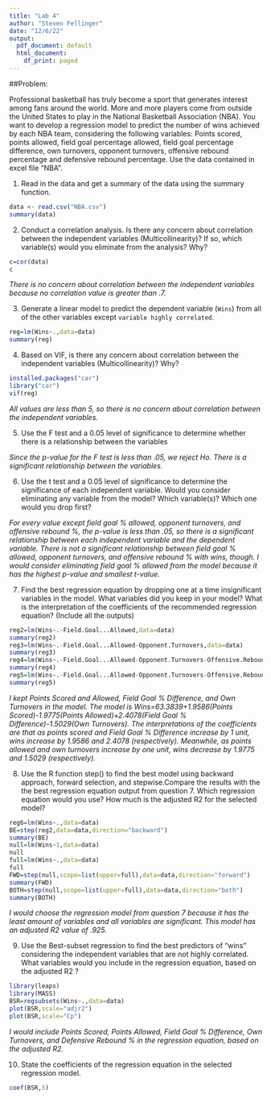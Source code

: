 ```yaml
---
title: "Lab 4"
author: "Steven Fellinger"
date: "12/6/22"
output:
  pdf_document: default
  html_document:
    df_print: paged
---
```


##Problem: 

Professional basketball has truly become a sport that generates interest among fans around the world. More and more players come from outside the United States to play in the National Basketball Association (NBA). You want to develop a regression model to predict the number of wins achieved by each NBA team, considering the following variables: Points scored, points allowed, field goal percentage allowed, field goal percentage difference, own turnovers, opponent turnovers, offensive rebound percentage and defensive rebound percentage. Use the data contained in excel file "NBA".


1. Read in the data and get a summary of the data using the summary function. 

```r
data <- read.csv("NBA.csv")
summary(data)
```

2.	Conduct a correlation analysis. Is there any concern about correlation between the independent variables (Multicollinearity)? If so, which variable(s) would you eliminate from the analysis? Why? 
```r
c=cor(data)
c
```

*There is no concern about correlation between the independent variables because no correlation value is greater than .7.*


3. Generate a linear model to predict the dependent variable (`Wins`) from all of the other variables except `variable highly correlated`. 

```r
reg=lm(Wins~.,data=data)
summary(reg)
```

4. Based on VIF, is there any concern about correlation between the independent variables (Multicollinearity)? Why?

```r
installed.packages("car")
library("car")
vif(reg)
```

*All values are less than 5, so there is no concern about correlation between the independent variables.*

5.	Use the F test and a 0.05 level of significance to determine whether there is a relationship between the variables 

*Since the p-value for the F test is less than .05, we reject Ho. There is a significant relationship between the variables.*

6. Use the t test and a 0.05 level of significance to determine the significance of each independent variable. Would you consider eliminating any variable from the model? Which variable(s)? Which one would you drop first?

*For every value except field goal % allowed, opponent turnovers, and offensive rebound %, the p-value is less than .05, so there is a significant relationship between each independent variable and the dependent variable. There is not a significant relationship between field goal % allowed, opponent turnovers, and offensive rebound % with wins, though. I would consider eliminating field goal % allowed from the model because it has the highest p-value and smallest t-value.*

7. Find the best regression equation by dropping one at a time insignificant variables in the model. What variables did you keep in your model? What is the interpretation of the coefficients of the recommended regression equation? (Include all the outputs)

```r
reg2=lm(Wins~.-Field.Goal...Allowed,data=data)
summary(reg2)
reg3=lm(Wins~.-Field.Goal...Allowed-Opponent.Turnovers,data=data)
summary(reg3)
reg4=lm(Wins~.-Field.Goal...Allowed-Opponent.Turnovers-Offensive.Rebound..,data=data)
summary(reg4)
reg5=lm(Wins~.-Field.Goal...Allowed-Opponent.Turnovers-Offensive.Rebound..-Defensive.Rebound..,data=data)
summary(reg5)
```

*I kept Points Scored and Allowed, Field Goal % Difference, and Own Turnovers in the model. The model is Wins=63.3839+1.9586(Points Scored)-1.9775(Points Allowed)+2.4078(Field Goal % Difference)-1.5029(Own Turnovers). The interpretations of the coefficients are that as points scored and Field Goal % Difference increase by 1 unit, wins increase by 1.9586 and 2.4078 (respectively). Meanwhile, as points allowed and own turnovers increase by one unit, wins decrease by 1.9775 and 1.5029 (respectively).*

8. Use the R function step() to find the best model using backward approach, forward selection, and stepwise.Compare the results with the the best regression equation output from question 7. Which regression equation would you use? How much is the adjusted R2 for the selected model?

```r
reg6=lm(Wins~.,data=data)
BE=step(reg2,data=data,direction="backward")
summary(BE)
null=lm(Wins~1,data=data)
null
full=lm(Wins~.,data=data)
full
FWD=step(null,scope=list(upper=full),data=data,direction="forward")
summary(FWD)
BOTH=step(null,scope=list(upper=full),data=data,direction="both")
summary(BOTH)
```

*I would choose the regression model from question 7 because it has the least amount of variables and all variables are significant. This model has an adjusted R2 value of .925.*


9. Use the Best-subset regression to find the best predictors of "wins" considering the independent variables that are not highly correlated. What variables would you include in the regression equation, based on the adjusted R2 ?

```r
library(leaps)
library(MASS)
BSR=regsubsets(Wins~.,data=data)
plot(BSR,scale="adjr2")
plot(BSR,scale="Cp")
```

*I would include Points Scored, Points Allowed, Field Goal % Difference, Own Turnovers, and Defensive Rebound % in the regression equation, based on the adjusted R2.*

10. State the coefficients of the regression equation in the selected regression model.

```r
coef(BSR,5)
```




